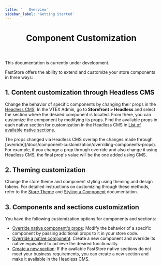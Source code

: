 ```yaml
---
title: '   Overview'
sidebar_label: 'Getting Started'
---
```



<header>

# Component Customization

</header>

<Callout type="warning" emoji="⚠️">
  This documentation is currently under development.
</Callout>

FastStore offers the ability to extend and customize your store components in three ways:

## 1. Content customization through Headless CMS

Change the behavior of specific components by changing their props in the [Headless CMS](/tbd).
In the VTEX Admin, go to **Storefront > Headless** and select the section where the desired component is located.
From there, you can customize the component by modifying its props. Find the available props in each native section for customization in the Headless CMS in [List of available native sections](/docs/reference-guides/list-of-available-native-sections).

<Callout type="warning" emoji="⚠️">
  The props changed via Headless CMS overlap the changes made through
  [override](/docs/component-customization/overriding-components-props). For
  example, if you change a prop through override and also change it using
  Headless CMS, the final prop's value will be the one added using CMS.
</Callout>

## 2. Theming customization

Change the store theme and component styling using theming and design tokens. For detailed instructions on customizing through these methods, refer to the [Store Theme](/docs/themes/midnight) and [Styling a Component](/docs/getting-started/2-setting-up-the-project#customizing-a-component-optional) documentation.

## 3. Components and sections customization

You have the following customization options for components and sections:

- [Override native component's props](docs/component-customization/overriding-components-props): Modify the behavior of a specific component by passing additional props to it in your store code.
- [Override a native component](/docs/component-customization/overriding-a-native-component): Create a new component and override its native equivalent to achieve the desired functionality.
- [Create a new section](/docs/component-customization/creating-a-new-section): If the available FastStore native sections do not meet your business requirements, you can create a new section and make it available in the Headless CMS.
